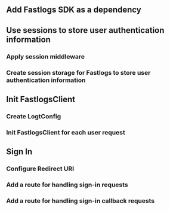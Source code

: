 
<GoWebTip />

## Add Fastlogs SDK as a dependency

<AddSdk />

## Use sessions to store user authentication information

<UseSessionStorage />

### Apply session middleware

<ApplySessionMiddleware />

### Create session storage for Fastlogs to store user authentication information

<CreateSessionStorage />

## Init FastlogsClient

### Create LogtConfig

<CreateFastlogsConfig />

### Init FastlogsClient for each user request

<InitFastlogsClient />

## Sign In

<SignInFlowSummary />

### Configure Redirect URI

<ConfigureRedirectUri
  figureSrc={redirectUriFigure}
  redirectUri="http://localhost:8080/sign-in-callback"
/>

### Add a route for handling sign-in requests

<ImplementSignIn />

### Add a route for handling sign-in callback requests

<HandleRedirect />

<TestYourIntegration sdk="Go" />
